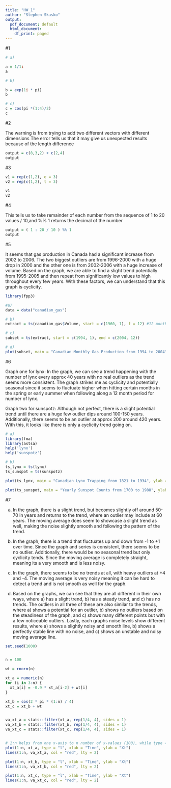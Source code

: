 ```yaml
---
title: "HW_1"
author: "Stephen Skasko"
output:
  pdf_document: default
  html_document:
    df_print: paged
---
```


#1
```r
# a)

a = 1/1i
a

# b)

b = exp(1i * pi)
b

# c)
c = cos(pi *(1:4)/2)
c

```
\newpage

#2

The warning is from trying to add two different vectors with different dimensions 
The error tells us that it may give us unexpected results because of the length difference
```r
output = c(8,3,2) + c(2,4)
output

```
\newpage

#3
```r
v1 = rep(c(1,2), e = 3)
v2 = rep(c(1,2), t = 3)

v1
v2
```
\newpage


#4

This tells us to take remainder of each number from the sequence of 1 to 20 values / 10,and %% 1 returns the decimal of the number 

```r
output = ( 1 : 20 / 10 ) %% 1
output

```
\newpage

#5

It seems that gas production in Canada had a significant increase from 2002 to 2006. The two biggest outliers are from 1996-2000 with a huge drop in 2000 and the other one is from 2002-2006 with a huge increase of volume. Based on the graph, we are able to find a slight trend potentially from 1995-2005 and then repeat from significantly low values to high throughout every few years. With these factors, we can understand that this graph is cyclicity. 
```r
library(fpp3)

#a)
data = data("canadian_gas")

# b)
extract = ts(canadian_gas$Volume, start = c(1960, 1), f = 12) #12 months in year

# c)
subset = ts(extract, start = c(1994, 1), end = c(2004, 12))

# d)
plot(subset, main = "Canadian Monthly Gas Production from 1994 to 2004", ylab = "Volume")

```
\newpage

#6

Graph one for lynx: 
In the graph, we can see a trend happening with the number of lynx every approx 40 years with no real outliers as the trend seems more consistent. The graph strikes me as cyclicity and potentially seasonal since it seems to fluctuate higher when hitting certain months in the spring or early summer when following along a 12 month period for number of lynx. 

Graph two for sunspotz: 
Although not perfect, there is a slight potential trend until there are a huge few outlier dips around 100-150 years. Additionally, there seems to be an outlier at approx 200 around 420 years. With this, it looks like there is only a cyclicity trend going on. 

```r
# a)
library(fma)
library(astsa)
help('lynx')
help('sunspotz') 

# b)
ts_lynx = ts(lynx)
ts_sunspot = ts(sunspotz)

plot(ts_lynx, main = "Canadian Lynx Trapping from 1821 to 1934", ylab = "Number of Lynx")

plot(ts_sunspot, main = "Yearly Sunspot Counts from 1700 to 1988", ylab = "Number of Sunspots")

```
\newpage

#7

a) In the graph, there is a slight trend, but becomes slightly off around 50-70 in years and returns to the trend, where an outlier may include at 60 years. The moving average does seem to showcase a slight trend as well, making the noise slightly smooth and following the pattern of the trend. 

b) In the graph, there is a trend that fluctuates up and down from -1 to +1 over time. Since the graph and series is consistent, there seems to be no outlier. Additionally, there would be no seasonal trend but only cyclicity tends. Since the moving average is completely straight, meaning its a very smooth and is less noisy. 

c) In the graph, there seems to be no trends at all, with heavy outliers at +4 and -4. The moving average is very noisy meaning it can be hard to detect a trend and is not smooth as well for the graph.

d) Based on the graphs, we can see that they are all different in their own ways, where a) has a slight trend, b) has a steady trend, and c) has no trends. The outliers in all three of these are also similar to the trends, where a) shows a potential for an outlier, b) shows no outliers based on the steadiness of the graph, and c) shows many different points but with a few noticeable outliers. Lastly, each graphs noise levels show different results, where a) shows a slightly noisy and smooth line, b) shows a perfectly stable line with no noise, and c) shows an unstable and noisy moving average line. 

```r
set.seed(1000)


n = 100

wt = rnorm(n)

xt_a = numeric(n)
for (i in 3:n) {
  xt_a[i] = -0.9 * xt_a[i-2] + wt[i]
}

xt_b = cos(2 * pi * (1:n) / 4)
xt_c = xt_b + wt


va_xt_a = stats::filter(xt_a, rep(1/4, 4), sides = 1)
va_xt_b = stats::filter(xt_b, rep(1/4, 4), sides = 1)
va_xt_c = stats::filter(xt_c, rep(1/4, 4), sides = 1)


# 1:n helps from one x-axis to n number of x-values (100), while type = "l" is for lines, if not, all you get are points 
plot(1:n, xt_a, type = "l", xlab = "Time", ylab = "Xt")
lines(1:n, va_xt_a, col = "red", lty = 2)

plot(1:n, xt_b, type = "l", xlab = "Time", ylab = "Xt")
lines(1:n, va_xt_b, col = "red", lty = 2)

plot(1:n, xt_c, type = "l", xlab = "Time", ylab = "Xt")
lines(1:n, va_xt_c, col = "red", lty = 2)



```





